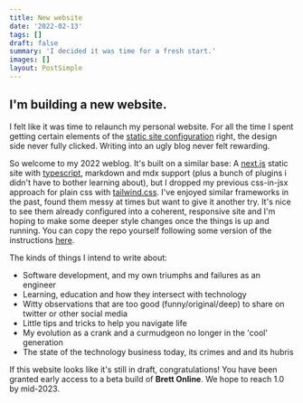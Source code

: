 ```yaml
---
title: New website
date: '2022-02-13'
tags: []
draft: false
summary: 'I decided it was time for a fresh start.'
images: []
layout: PostSimple
---
```


## I'm building a new website.

I felt like it was time to relaunch my personal website. For all the time I spent getting certain elements of the [static site configuration][next-ts-starter] right, the design side never fully clicked. Writing into an ugly blog never felt rewarding.

So welcome to my 2022 weblog. It's built on a similar base: A [next.js][nextjs] static site with [typescript][typescript], markdown and mdx support (plus a bunch of plugins i didn't have to bother learning about), but I dropped my previous css-in-jsx approach for plain css with [tailwind.css](https://tailwindcss.com). I've enjoyed similar frameworks in the past, found them messy at times but want to give it another try. It's nice to see them already configured into a coherent, responsive site and I'm hoping to make some deeper style changes once the things is up and running. You can copy the repo yourself following some version of the instructions [here][repo].

The kinds of things I intend to write about:

- Software development, and my own triumphs and failures as an engineer
- Learning, education and how they intersect with technology
- Witty observations that are too good (funny/original/deep) to share on twitter or other social media
- Little tips and tricks to help you navigate life
- My evolution as a crank and a curmudgeon no longer in the 'cool' generation
- The state of the technology business today, its crimes and and its hubris

If this website looks like it's still in draft, congratulations! You have been granted early access to a beta build of **Brett Online**. We hope to reach 1.0 by mid-2023.

[next-ts-starter]: https://github.com/stockmeierb/nextjs-mdx-themeui-ts-starter "My previous blog's starter"
[nextjs]: https://nextjs.org
[typescript]: https://www.typescriptlang.org/
[repo]: https://github.com/stockmeierb/stockmeierb.github.io/tree/main#using-this-base
